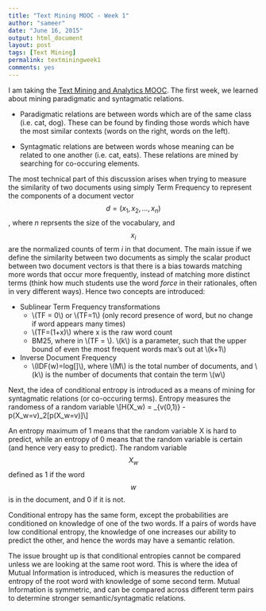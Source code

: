 ```yaml
---
title: "Text Mining MOOC - Week 1"
author: "sameer"
date: "June 16, 2015"
output: html_document
layout: post
tags: [Text Mining]
permalink: textminingweek1
comments: yes
---
```


I am taking the [Text Mining and Analytics MOOC](https://www.coursera.org/course/textanalytics). The first week, we learned about mining paradigmatic and syntagmatic relations.

- Paradigmatic relations are between words which are of the same class (i.e. cat, dog). These can be found by finding those words which have the most similar contexts (words on the right, words on the left).

- Syntagmatic relations are between words whose meaning can be related to one another (i.e. cat, eats). These relations are mined by searching for co-occuring elements.  

The most technical part of this discussion arises when trying to measure the similarity of two documents using simply Term Frequency to represent the components of a document vector $$d = (x_1,x_2,\dots,x_n)$$, where _n_ reprsents the size of the vocabulary, and $$x_i$$ are the normalized counts of term _i_ in that document. The main issue if we define the similarity between two documents as simply the scalar product between two document vectors is that
there is a bias towards matching more words that occur more frequently, instead of matching more distinct terms (think how much students use the word _force_ in their rationales, often in very different ways). Hence two concepts are introduced:

- Sublinear Term Frequency transformations  
  + \\(TF = 0\\) or \\(TF=1\\) (only record presence of word, but no change if word appears many times)
  + \\(TF=\log(1+x)\\) where x is the raw word count
  + BM25, where in \\(TF = \frac{(k+1)x}{x+k}\\). \\(k\\) is a parameter, such that the upper bound of even the most frequent words max's out at \\(k+1\\)
  
- Inverse Document Frequency  
  + \\(IDF(w)=log[\frac{M+1}{k}]\\), where \\(M\\) is the total number of documents, and \\(k\\) is the number of documents that contain the term \\(w\\)
 
Next, the idea of conditional entropy is introduced as a means of mining for syntagmatic relations (or co-occuring terms). Entropy measures the randomess of a random variable
\\[H(X_w) = \sum_{v\in(0,1)} -p(X_w=v)\cdot\log_2[p(X_w=v)]\\]

An entropy maximum of 1 means that the random variable X is hard to predict, while an entropy of 0 means that the random variable is certain (and hence very easy to predict). The random variable $$X_w$$ defined as 1 if the word $$w$$ is in the document, and 0 if it is not.

Conditional entropy has the same form, except the probabilities are conditioned on knowledge of one of the two words. If a pairs of words have low conditional entropy, the knowledge of one increases our ability to predict the other, and hence the words may have a semantic relation.  

The issue brought up is that conditional entropies cannot be compared unless we are looking at the same root word. This is where the idea of Mutual Information is introduced, which is measures the reduction of entropy of the root word with knowledge of some second term. Mutual Information is symmetric, and can be compared across different term pairs to determine stronger semantic/syntagmatic relations.